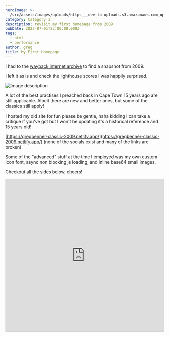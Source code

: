 ```yaml
---
heroImage: >-
  /src/assets/images/uploads/https___dev-to-uploads.s3.amazonaws.com_uploads_articles_tc5vcx1t4kfoget0917e.png
category: Category 1
description: revisit my first homepage from 2009
pubDate: 2022-07-01T23:00:00.000Z
tags:
  - html
  - performance
author: greg
title: My First Homepage
---
```


I had to the [wayback internet archive](https://web.archive.org/) to find a snapshot from 2009.

I left it as is and check the lighthouse scores I was happily surprised.

![Image description](https://dev-to-uploads.s3.amazonaws.com/uploads/articles/jvz02vqbbcd6j1rmz8q3.png)

A lot of the best practises I preached back in Cape Town 15 years ago are still applicable. Albeit there are new and better ones, but some of the classics still apply!

I hosted my old site for fun please be gentle, haha kidding I can take a critique if you've got but I won't be updating it's a historical reference and 15 years old!

[https://gregbenner-classic-2009.netlify.app/](https://gregbenner-classic-2009.netlify.app/)
(none of the socials exist and many of the links are broken)

Some of the "advanced" stuff at the time I employed was my own custom icon font, async non blocking js loading, and inline base64 small images.

Checkout all the sides below, cheers!

<iframe
	src='https://www.slideshare.net/slideshow/embed_code/key/bp2lH3IXkwxTQM?startSlide=1'
	width='597'
	height='486'
	frameborder='0'
	marginwidth='0'
	marginheight='0'
	scrolling='no'
	style='border:1px solid #CCC; border-width:1px; margin-bottom:5px;max-width: 100%;'
	allowfullscreen
/>
<div style='margin-bottom:5px'>
	<strong>
		<a
			href='https://www.slideshare.net/slideshow/web-optimisation-finished-19978192/19978192'
			title='Web Optimisation'
			target='_blank'
		>
			Web Optimisation
		</a>
	</strong>{' '}
	from{' '}
	<strong>
		<a href='https://www.slideshare.net/gnbenner' target='_blank'>
			Gregory Benner
		</a>
	</strong>
</div>
